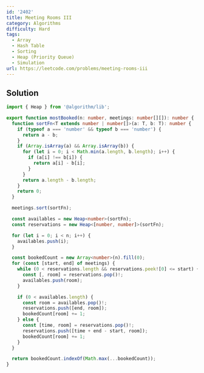 ```yaml
---
id: '2402'
title: Meeting Rooms III
category: Algorithms
difficulty: Hard
tags:
  - Array
  - Hash Table
  - Sorting
  - Heap (Priority Queue)
  - Simulation
url: https://leetcode.com/problems/meeting-rooms-iii
---
```


## Solution

```typescript showLineNumbers
import { Heap } from '@algorithm/lib';

export function mostBooked(n: number, meetings: number[][]): number {
  function sortFn<T extends number | number[]>(a: T, b: T): number {
    if (typeof a === 'number' && typeof b === 'number') {
      return a - b;
    }
    if (Array.isArray(a) && Array.isArray(b)) {
      for (let i = 0; i < Math.min(a.length, b.length); i++) {
        if (a[i] !== b[i]) {
          return a[i] - b[i];
        }
      }
      return a.length - b.length;
    }
    return 0;
  }

  meetings.sort(sortFn);

  const availables = new Heap<number>(sortFn);
  const reservations = new Heap<[number, number]>(sortFn);

  for (let i = 0; i < n; i++) {
    availables.push(i);
  }

  const bookedCount = new Array<number>(n).fill(0);
  for (const [start, end] of meetings) {
    while (0 < reservations.length && reservations.peek![0] <= start) {
      const [, room] = reservations.pop()!;
      availables.push(room);
    }

    if (0 < availables.length) {
      const room = availables.pop()!;
      reservations.push([end, room]);
      bookedCount[room] += 1;
    } else {
      const [time, room] = reservations.pop()!;
      reservations.push([time + end - start, room]);
      bookedCount[room] += 1;
    }
  }

  return bookedCount.indexOf(Math.max(...bookedCount));
}
```
